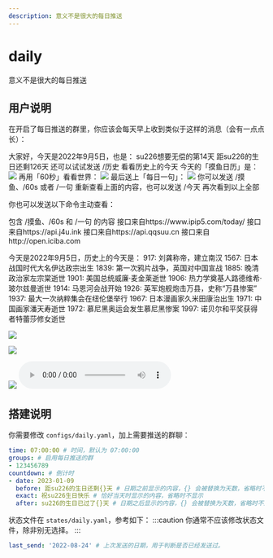 ```yaml
---
description: 意义不是很大的每日推送
---
```


# daily
意义不是很大的每日推送

## 用户说明
在开启了每日推送的群里，你应该会每天早上收到类似于这样的消息（会有一点点长）：

<Example input="今天" collapsed>

大家好，今天是2022年9月5日，也是：
su226想要无偿的第14天
距su226的生日还剩126天
还可以试试发送 /历史 看看历史上的今天
今天的「摸鱼日历」是：
![](/img/example_moyu.png)
再用「60秒」看看世界：
![](/img/example_60s.png)
最后送上「每日一句」：
![](/img/example_sentence.jpg)
你可以发送 /摸鱼、/60s 或者 /一句 重新查看上面的内容，也可以发送 /今天 再次看到以上全部

</Example>

你也可以发送以下命令主动查看：

<Command name="今天" brief="今天的问好你看了吗" perm="daily.today">
包含 /摸鱼、/60s 和 /一句 的内容
</Command>
<Command name="历史" brief="看看历史上的今天" perm="daily.history">
接口来自https://www.ipip5.com/today/
</Command>
<Command name={["摸鱼日历", "摸鱼"]} brief="今天也要开心摸鱼哦" perm="daily.moyu">
接口来自https://api.j4u.ink
</Command>
<Command name={["60秒", "60s"]} brief="用60秒迅速看世界" perm="daily.news">
接口来自https://api.qqsuu.cn
</Command>
<Command name={["每日一句", "一句"]} brief="是中英双语的" perm="daily.sentence">
接口来自http://open.iciba.com
</Command>

<Example input="历史" collapsed>

今天是2022年9月5日，历史上的今天是：
917: 刘龚称帝，建立南汉
1567: 日本战国时代大名伊达政宗出生
1839: 第一次鸦片战争，英国对中国宣战
1885: 晚清政治家左宗棠逝世
1901: 美国总统威廉·麦金莱逝世
1906: 热力学奠基人路德维希·玻尔兹曼逝世
1914: 马恩河会战开始
1926: 英军炮舰炮击万县，史称“万县惨案”
1937: 最大一次纳粹集会在纽伦堡举行
1967: 日本漫画家久米田康治出生
1971: 中国画家潘天寿逝世
1972: 慕尼黑奥运会发生慕尼黑惨案
1997: 诺贝尔和平奖获得者特蕾莎修女逝世

</Example>
<Example input="摸鱼日历" collapsed>

![](/img/example_moyu.png)

</Example>
<Example input="60秒" collapsed>

![](/img/example_60s.png)

</Example>
<Example input="每日一句" collapsed>

![](/img/example_sentence.jpg)
<audio controls src="/img/example_sentence.ogg" />

</Example>

## 搭建说明
你需要修改 `configs/daily.yaml`，加上需要推送的群聊：
```yaml
time: 07:00:00 # 时间，默认为 07:00:00
groups: # 启用每日推送的群
- 123456789
countdown: # 倒计时
- date: 2023-01-09
  before: 距su226的生日还剩{}天 # 日期之前显示的内容，{} 会被替换为天数，省略时不显示
  exact: 祝su226生日快乐 # 恰好当天时显示的内容，省略时不显示
  after: su226的生日已过了{}天 # 日期之后显示的内容，{} 会被替换为天数，省略时不显示
```

状态文件在 `states/daily.yaml`，参考如下：
:::caution
你通常不应该修改状态文件，除非别无选择。
:::
```yaml
last_send: '2022-08-24' # 上次发送的日期，用于判断是否已经发送过。
```
